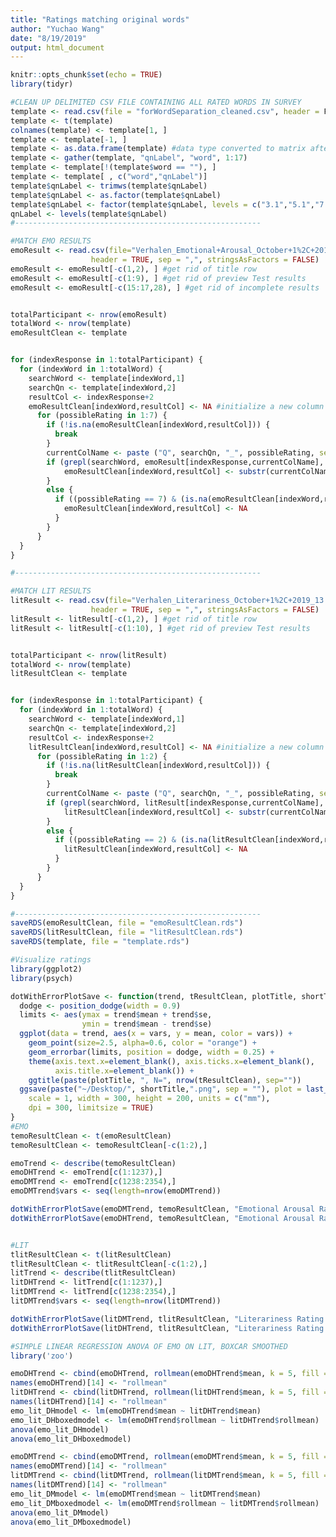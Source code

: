 ```yaml
---
title: "Ratings matching original words"
author: "Yuchao Wang"
date: "8/19/2019"
output: html_document
---
```


```r
knitr::opts_chunk$set(echo = TRUE)
library(tidyr)
```

```r
#CLEAN UP DELIMITED CSV FILE CONTAINING ALL RATED WORDS IN SURVEY
template <- read.csv(file = "forWordSeparation_cleaned.csv", header = F, sep = ",", stringsAsFactors = FALSE)
template <- t(template) 
colnames(template) <- template[1, ] 
template <- template[-1, ]
template <- as.data.frame(template) #data type converted to matrix after transpose, due to rectangular shape - force back into data frame for "gather"
template <- gather(template, "qnLabel", "word", 1:17)
template <- template[!(template$word == ""), ] 
template <- template[ , c("word","qnLabel")]
template$qnLabel <- trimws(template$qnLabel)
template$qnLabel <- as.factor(template$qnLabel)
template$qnLabel <- factor(template$qnLabel, levels = c("3.1","5.1","7.1","9.1","11.1","13.1","15.1","17.1","19.1","24.1","26.1","28.1","30.1","32.1","34.1","36.1","38.1")) 
qnLabel <- levels(template$qnLabel)
#------------------------------------------------------- 

#MATCH EMO RESULTS    
emoResult <- read.csv(file="Verhalen_Emotional+Arousal_October+1%2C+2019_13.27.csv", 
                  header = TRUE, sep = ",", stringsAsFactors = FALSE)
emoResult <- emoResult[-c(1,2), ] #get rid of title row
emoResult <- emoResult[-c(1:9), ] #get rid of preview Test results
emoResult <- emoResult[-c(15:17,28), ] #get rid of incomplete results


totalParticipant <- nrow(emoResult)
totalWord <- nrow(template)
emoResultClean <- template


for (indexResponse in 1:totalParticipant) {
  for (indexWord in 1:totalWord) {
    searchWord <- template[indexWord,1]
    searchQn <- template[indexWord,2]
    resultCol <- indexResponse+2
    emoResultClean[indexWord,resultCol] <- NA #initialize a new column
      for (possibleRating in 1:7) {
        if (!is.na(emoResultClean[indexWord,resultCol])) {
          break
        }
        currentColName <- paste ("Q", searchQn, "_", possibleRating, sep = "", collapse = NULL)
        if (grepl(searchWord, emoResult[indexResponse,currentColName], fixed = TRUE)) {
            emoResultClean[indexWord,resultCol] <- substr(currentColName, nchar(currentColName), nchar(currentColName))        
        }
        else {
          if ((possibleRating == 7) & (is.na(emoResultClean[indexWord,resultCol]))) {
            emoResultClean[indexWord,resultCol] <- NA
          }
        }
      }
  }
}

#------------------------------------------------------- 

#MATCH LIT RESULTS
litResult <- read.csv(file="Verhalen_Literariness_October+1%2C+2019_13.28.csv", 
                  header = TRUE, sep = ",", stringsAsFactors = FALSE)
litResult <- litResult[-c(1,2), ] #get rid of title row
litResult <- litResult[-c(1:10), ] #get rid of preview Test results


totalParticipant <- nrow(litResult)
totalWord <- nrow(template)
litResultClean <- template


for (indexResponse in 1:totalParticipant) {
  for (indexWord in 1:totalWord) {
    searchWord <- template[indexWord,1]
    searchQn <- template[indexWord,2]
    resultCol <- indexResponse+2
    litResultClean[indexWord,resultCol] <- NA #initialize a new column
      for (possibleRating in 1:2) {
        if (!is.na(litResultClean[indexWord,resultCol])) {
          break
        }
        currentColName <- paste ("Q", searchQn, "_", possibleRating, sep = "", collapse = NULL)
        if (grepl(searchWord, litResult[indexResponse,currentColName], fixed = TRUE)) {
            litResultClean[indexWord,resultCol] <- substr(currentColName, nchar(currentColName), nchar(currentColName))        
        }
        else {
          if ((possibleRating == 2) & (is.na(litResultClean[indexWord,resultCol]))) {
            litResultClean[indexWord,resultCol] <- NA
          }
        }
      }
  }
}

#------------------------------------------------------- 
saveRDS(emoResultClean, file = "emoResultClean.rds")
saveRDS(litResultClean, file = "litResultClean.rds")
saveRDS(template, file = "template.rds")

```

```r
#Visualize ratings 
library(ggplot2)
library(psych)

dotWithErrorPlotSave <- function(trend, tResultClean, plotTitle, shortTitle) { 
  dodge <- position_dodge(width = 0.9)
  limits <- aes(ymax = trend$mean + trend$se, 
                ymin = trend$mean - trend$se)
  ggplot(data = trend, aes(x = vars, y = mean, color = vars)) + 
    geom_point(size=2.5, alpha=0.6, color = "orange") +
    geom_errorbar(limits, position = dodge, width = 0.25) +
    theme(axis.text.x=element_blank(), axis.ticks.x=element_blank(), 
          axis.title.x=element_blank()) + 
    ggtitle(paste(plotTitle, ", N=", nrow(tResultClean), sep=""))
  ggsave(paste("~/Desktop/", shortTitle,".png", sep = ""), plot = last_plot(), device = png(),
    scale = 1, width = 300, height = 200, units = c("mm"),
    dpi = 300, limitsize = TRUE)
}
#EMO
temoResultClean <- t(emoResultClean)
temoResultClean <- temoResultClean[-c(1:2),]

emoTrend <- describe(temoResultClean)
emoDHTrend <- emoTrend[c(1:1237),]
emoDMTrend <- emoTrend[c(1238:2354),]
emoDMTrend$vars <- seq(length=nrow(emoDMTrend)) 

dotWithErrorPlotSave(emoDMTrend, temoResultClean, "Emotional Arousal Rating for De Muur", "emoDM")
dotWithErrorPlotSave(emoDHTrend, temoResultClean, "Emotional Arousal Rating for De Mexicaanse Hond", "emoDH")


#LIT
tlitResultClean <- t(litResultClean)
tlitResultClean <- tlitResultClean[-c(1:2),]
litTrend <- describe(tlitResultClean)
litDHTrend <- litTrend[c(1:1237),]
litDMTrend <- litTrend[c(1238:2354),]
litDMTrend$vars <- seq(length=nrow(litDMTrend)) 

dotWithErrorPlotSave(litDMTrend, tlitResultClean, "Literariness Rating for De Muur", "litDM")
dotWithErrorPlotSave(litDHTrend, tlitResultClean, "Literariness Rating for De Mexicaanse Hond", "litDH")


```

```r
#SIMPLE LINEAR REGRESSION ANOVA OF EMO ON LIT, BOXCAR SMOOTHED 
library('zoo')

emoDHTrend <- cbind(emoDHTrend, rollmean(emoDHTrend$mean, k = 5, fill = NA, align = "center"))
names(emoDHTrend)[14] <- "rollmean"
litDHTrend <- cbind(litDHTrend, rollmean(litDHTrend$mean, k = 5, fill = NA, align = "center"))
names(litDHTrend)[14] <- "rollmean"
emo_lit_DHmodel <- lm(emoDHTrend$mean ~ litDHTrend$mean)
emo_lit_DHboxedmodel <- lm(emoDHTrend$rollmean ~ litDHTrend$rollmean)
anova(emo_lit_DHmodel)
anova(emo_lit_DHboxedmodel)

emoDMTrend <- cbind(emoDMTrend, rollmean(emoDMTrend$mean, k = 5, fill = NA, align = "center"))
names(emoDMTrend)[14] <- "rollmean"
litDMTrend <- cbind(litDMTrend, rollmean(litDMTrend$mean, k = 5, fill = NA, align = "center"))
names(litDMTrend)[14] <- "rollmean"
emo_lit_DMmodel <- lm(emoDMTrend$mean ~ litDMTrend$mean)
emo_lit_DMboxedmodel <- lm(emoDMTrend$rollmean ~ litDMTrend$rollmean)
anova(emo_lit_DMmodel)
anova(emo_lit_DMboxedmodel)
```
